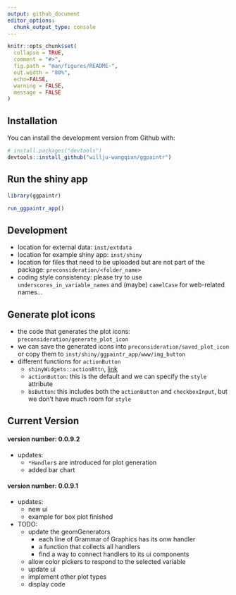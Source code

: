 ```yaml
---
output: github_document
editor_options: 
  chunk_output_type: console
---
```


```r
knitr::opts_chunk$set(
  collapse = TRUE,
  comment = "#>",
  fig.path = "man/figures/README-",
  out.width = "80%",
  echo=FALSE,
  warning = FALSE,
  message = FALSE
)
```

## Installation

You can install the development version from Github with:

```r
# install.packages("devtools")
devtools::install_github("willju-wangqian/ggpaintr")
```

## Run the shiny app

```r
library(ggpaintr)

run_ggpaintr_app()
```



## Development

+   location for external data: `inst/extdata`
+   location for example shiny app: `inst/shiny`
+   location for files that need to be uploaded but are not part of the package: `preconsideration/<folder_name>`
+   coding style consistency: please try to use `underscores_in_variable_names` and (maybe) `camelCase` for web-related names...

## Generate plot icons

+   the code that generates the plot icons: `preconsideration/generate_plot_icon`
+   we can save the generated icons into `preconsideration/saved_plot_icon` or copy them to `inst/shiny/ggpaintr_app/www/img_button`
+   different functions for `actionButton`
    +   `shinyWidgets::actionBttn`, [link](https://bttn.surge.sh/)
    +   `actionButton`: this is the default and we can specify the `style` attribute
    +   `bsButton`: this includes both the `actionButton` and `checkboxInput`, but we don't have much room for `style` 




## Current Version

#### version number: 0.0.9.2

+   updates:
    +   `*Handler`s are introduced for plot generation
    +   added bar chart

#### version number: 0.0.9.1

+   updates:
    +   new ui
    +   example for box plot finished
+   TODO:
    +   update the geomGenerators
        +   each line of Grammar of Graphics has its onw handler
        +   a function that collects all handlers
        +   find a way to connect handlers to its ui components
    +   allow color pickers to respond to the selected variable
    +   update ui
    +   implement other plot types
    +   display code
    



